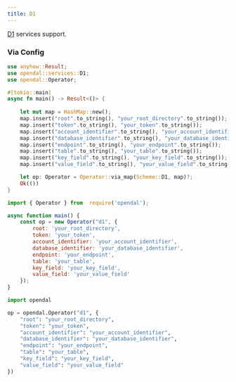 ```yaml
---
title: D1
---
```


[D1](https://developers.cloudflare.com/d1/) services support.


<Docs components={props.components} />

### Via Config


<Tabs>
  <TabItem value="rust" label="Rust" default>

```rust
use anyhow::Result;
use opendal::services::D1;
use opendal::Operator;

#[tokio::main]
async fn main() -> Result<()> {
    
    let mut map = HashMap::new();
    map.insert("root".to_string(), "your_root_directory".to_string());
    map.insert("token".to_string(), "your_token".to_string());
    map.insert("account_identifier".to_string(), "your_account_identifier".to_string());
    map.insert("database_identifier".to_string(), "your_database_identifier".to_string());
    map.insert("endpoint".to_string(), "your_endpoint".to_string());
    map.insert("table".to_string(), "your_table".to_string());
    map.insert("key_field".to_string(), "your_key_field".to_string());
    map.insert("value_field".to_string(), "your_value_field".to_string());

    let op: Operator = Operator::via_map(Scheme::D1, map)?;
    Ok(())
}
```

  </TabItem>
  <TabItem value="node.js" label="Node.js">

```javascript
import { Operator } from  require('opendal');

async function main() {
    const op = new Operator("d1", {
        root: 'your_root_directory',
        token: 'your_token',
        account_identifier: 'your_account_identifier',
        database_identifier: 'your_database_identifier',
        endpoint: 'your_endpoint',
        table: 'your_table',
        key_field: 'your_key_field',
        value_field: 'your_value_field'
    });
}
```

  </TabItem>
  <TabItem value="python" label="Python">

```python
import opendal

op = opendal.Operator("d1", {
    "root": "your_root_directory",
    "token": "your_token",
    "account_identifier": "your_account_identifier",
    "database_identifier": "your_database_identifier",
    "endpoint": "your_endpoint",
    "table": "your_table",
    "key_field": "your_key_field",
    "value_field": "your_value_field"
})
```

  </TabItem>
</Tabs>